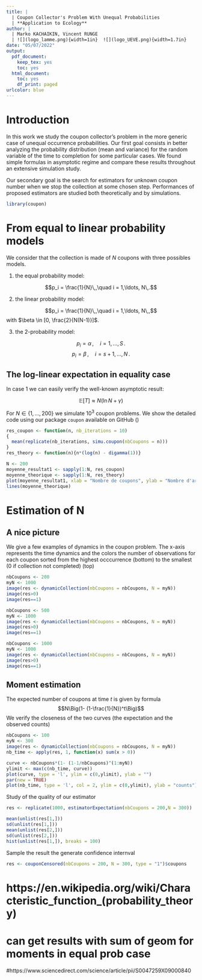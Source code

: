 ```yaml
---
title: |
  | Coupon Collector's Problem With Unequal Probabilities
  | **Application to Ecology**
author: |
  | Marko KACHAIKIN, Vincent RUNGE
  | ![](logo_lamme.png){width=1in}  ![](logo_UEVE.png){width=1.7in}
date: "05/07/2022"
output:
  pdf_document:
    keep_tex: yes
    toc: yes
  html_document:
    toc: yes
    df_print: paged
urlcolor: blue
---
```


\noindent\hrulefill


# Introduction

In this work we study the coupon collector's problem in the more generic case of unequal occurrence probabilities. Our first goal consists in better analyzing the probability distribution (mean and variance) for the random variable of the time to completion for some particular cases. We found simple formulas in asymptotic regime and compare these results throughout an extensive simulation study.

Our secondary goal is the search for estimators for unknown coupon number when we stop the collection at some chosen step. Performances of proposed estimators are studied both theoretically and by simulations.

```r
library(coupon)
```


# From equal to linear probability models

We consider that the collection is made of $N$ coupons with three possibles models.

1. the equal probability model:

$$p_i = \frac{1}{N}\,,\quad i = 1,\ldots, N\,.$$

2. the linear probability model:

$$p_i = \frac{1}{N}\,,\quad i = 1,\ldots, N\,,$$
with $\beta \in [0, \frac{2}{N(N-1)}]$.


3. the 2-probability model:

$$p_i = \alpha\,,\quad i = 1,\ldots, S\,.$$
$$p_i = \beta\,,\quad i = s+1,\ldots, N\,.$$

## The log-linear expectation in equality case

In case 1 we can easily verify the well-known asymptotic result:

$$\mathbb E [T] \approx N(\ln N + \gamma)$$

For $N \in \{1,...,200\}$ we simulate $10^3$ coupon problems. We show the detailed code using our package `coupon` available on GitHub (\url{https://github.com/vrunge/coupon})

```r

res_coupon <- function(n, nb_iterations = 10)
{
  mean(replicate(nb_iterations, simu.coupon(nbCoupons = n)))
}
res_theory <- function(n){n*(log(n) - digamma(1))}

N <- 200
moyenne_resultat1 <- sapply(1:N, res_coupon)
moyenne_theorique <- sapply(1:N, res_theory)
plot(moyenne_resultat1, xlab = "Nombre de coupons", ylab = "Nombre d'articles à acheter")
lines(moyenne_theorique)
```






# Estimation of N

## A nice picture

We give a few examples of dynamics in the coupon problem.
The x-axis represents the time dynamics and the colors the number of observations for each coupon sorted from the highest occcurrence (bottom) to the smallest (0 if collection not completed) (top)

```r
nbCoupons <- 200
myN <- 1000
image(res <- dynamicCollection(nbCoupons = nbCoupons, N = myN))
image(res>0)
image(res==1)
```



```r
nbCoupons <- 500
myN <- 1000
image(res <- dynamicCollection(nbCoupons = nbCoupons, N = myN))
image(res>0)
image(res==1)
```


```r
nbCoupons <- 1000
myN <- 1000
image(res <- dynamicCollection(nbCoupons = nbCoupons, N = myN))
image(res>0)
image(res==1)
```


## Moment estimation

The expected number of coupons at time $t$ is given by formula
$$N\Big(1- (1-\frac{1}{N})^t\Big)$$
We verify the closeness of the two curves (the expectation and the observed counts)

```r
nbCoupons <- 100
myN <- 300
image(res <- dynamicCollection(nbCoupons = nbCoupons, N = myN))
nb_time <- apply(res, 1, function(x) sum(x > 0))

curve <- nbCoupons*(1- (1-1/nbCoupons)^(1:myN))
ylimit <- max(c(nb_time, curve))
plot(curve, type = 'l', ylim = c(0,ylimit), ylab = "")
par(new = TRUE)
plot(nb_time, type = 'l', col = 2, ylim = c(0,ylimit), ylab = "counts")
```



Study of the quality of our estimator


```r
res <- replicate(1000, estimatorExpectation(nbCoupons = 200,N = 300))

mean(unlist(res[1,]))
sd(unlist(res[1,]))
mean(unlist(res[2,]))
sd(unlist(res[2,]))
hist(unlist(res[1,]), breaks = 100)
```


Sample the result the generate confidence internval

```r
res <- couponCensored(nbCoupons = 200, N = 300, type = "1")$coupons
```




# https://en.wikipedia.org/wiki/Characteristic_function_(probability_theory)
# can get results with sum of geom for moments in equal prob case


#https://www.sciencedirect.com/science/article/pii/S0047259X09000840





